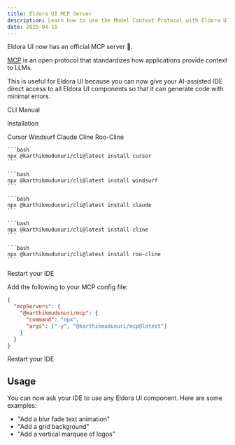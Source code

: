 ```yaml
---
title: Eldora UI MCP Server
description: Learn how to use the Model Context Protocol with Eldora UI.
date: 2025-04-16
---
```


Eldora UI now has an official MCP server 🎉.

[MCP](https://modelcontextprotocol.com/) is an open protocol that standardizes how applications provide context to LLMs.

This is useful for Eldora UI because you can now give your AI-assisted IDE direct access to all Eldora UI components so that it can generate code with minimal errors.

<Tabs defaultValue="cli">

<TabsList>
  <TabsTrigger value="cli">CLI</TabsTrigger>
  <TabsTrigger value="manual">Manual</TabsTrigger>
</TabsList>

<TabsContent value="cli">

<Steps>

<Step>Installation</Step>

<Tabs defaultValue="cursor">
  <TabsList>
    <TabsTrigger value="cursor">Cursor</TabsTrigger>
    <TabsTrigger value="windsurf">Windsurf</TabsTrigger>
    <TabsTrigger value="claude">Claude</TabsTrigger>
    <TabsTrigger value="cline">Cline</TabsTrigger>
    <TabsTrigger value="roo-cline">Roo-Cline</TabsTrigger>
  </TabsList>
  <TabsContent value="cursor">

    ```bash
    npx @karthikmudunuri/cli@latest install cursor
    ```

  </TabsContent>
  <TabsContent value="windsurf">
  
    ```bash
    npx @karthikmudunuri/cli@latest install windsurf
    ```

  </TabsContent>
  <TabsContent value="claude">

    ```bash
    npx @karthikmudunuri/cli@latest install claude
    ```

  </TabsContent>
  <TabsContent value="cline">

    ```bash
    npx @karthikmudunuri/cli@latest install cline
    ```

  </TabsContent>
  <TabsContent value="roo-cline">
  
    ```bash
    npx @karthikmudunuri/cli@latest install roo-cline
    ```

  </TabsContent>
</Tabs>

<Step>Restart your IDE</Step>

</Steps>

</TabsContent>
<TabsContent value="manual">

<Steps>

<Step>Add the following to your MCP config file:</Step>

```json
{
  "mcpServers": {
    "@karthikmudunuri/mcp": {
      "command": "npx",
      "args": ["-y", "@karthikmudunuri/mcp@latest"]
    }
  }
}
```

<Step>Restart your IDE</Step>

</Steps>

</TabsContent>

</Tabs>

## Usage

You can now ask your IDE to use any Eldora UI component. Here are some examples:

- "Add a blur fade text animation"
- "Add a grid background"
- "Add a vertical marquee of logos"

